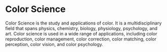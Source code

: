 # Color Science

Color Science is the study and applications of color. It is a multidisciplinary field that spans physics, chemistry, biology, physiology, psychology, and art. Color science is used in a wide range of applications, including color reproduction, color management, color correction, color matching, color perception, color vision, and color psychology.
